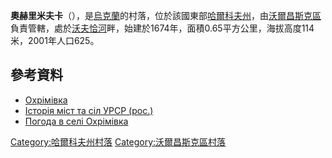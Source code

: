 {{coord|50|20|10|N|37|12|27|E|scale:100000_region:UA|display=title}}

'''奧赫里米夫卡'''（{{lang-uk|Охрімівка}}），是[[烏克蘭|烏克蘭]]的村落，位於該國東部[[哈爾科夫州|哈爾科夫州]]，由[[沃爾昌斯克區|沃爾昌斯克區]]負責管轄，處於[[沃夫恰河_(北頓涅茨河支流)|沃夫恰河]]畔，始建於1674年，面積0.65平方公里，海拔高度114米，2001年人口625。

==參考資料==
* [http://w1.c1.rada.gov.ua/pls/z7502/A005?rdat1=13.09.2011&rf7571=32790 Охрімівка]{{dead link|date=2017年12月 |bot=InternetArchiveBot |fix-attempted=yes }}
* [https://web.archive.org/web/20111115230846/http://www.igsu.org.ua/Harkovskja.obl/Volczanskij.rajon/Ohrimovka.html Історія міст та сіл УРСР (рос.)]
* [http://weather.in.ua/ua/har'kovskaja/19322 Погода в селі Охрімівка] {{Wayback|url=http://weather.in.ua/ua/har'kovskaja/19322 |date=20200805200030 }}

{{DEFAULTSORT:Охрімівка}}
[[Category:哈爾科夫州村落|Category:哈爾科夫州村落]]
[[Category:沃爾昌斯克區村落|Category:沃爾昌斯克區村落]]


{{Kharkiv-geo-stub}}